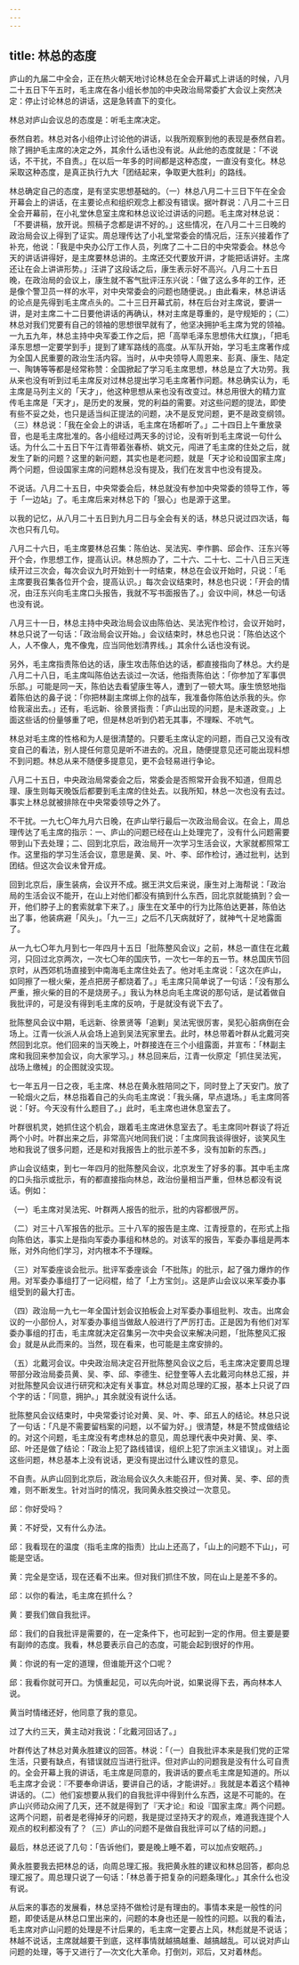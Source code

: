 ```yaml
---
---
---
```

title: 林总的态度
---




庐山的九届二中全会，正在热火朝天地讨论林总在全会开幕式上讲话的时候，八月二十五日下午五时，毛主席在各小组长参加的中央政治局常委扩大会议上突然决定：停止讨论林总的讲话，这是急转直下的变化。

林总对庐山会议总的态度是：听毛主席决定。

泰然自若。林总对各小组停止讨论他的讲话，以我所观察到他的表现是泰然自若。除了拥护毛主席的决定之外，其余什么话也没有说。从此他的态度就是：「不说话，不干扰，不自责。」在以后一年多的时间都是这种态度，一直没有变化。林总采取这种态度，是真正执行九大「团结起来，争取更大胜利」的路线。

林总确定自己的态度，是有坚实思想基础的。（一）林总八月二十三日下午在全会开幕会上的讲话，在主要论点和组织观念上都没有错误。据叶群说：八月二十三日全会开幕前，在小礼堂休息室主席和林总议论过讲话的问题。毛主席对林总说：「不要讲稿，放开说。照稿子念都是讲不好的。」这些情况，在八月二十三日晚的政治局会议上得到了证实。周总理传达了小礼堂常委会的情况后，汪东兴接着作了补充，他说：「我是中央办公厅工作人员，列席了二十二日的中央常委会。林总今天的讲话讲得好，是主席要林总讲的。主席还交代要放开讲，才能把话讲好。主席还让在会上讲讲形势。」汪讲了这段话之后，康生表示好不高兴。八月二十五日晚，在政治局的会议上，康生就不客气批评汪东兴说：「做了这么多年的工作，还是像个警卫员一样的水平，对中央常委会的问题也随便说。」由此看来，林总讲话的论点是先得到毛主席点头的。二十三日开幕式前，林在后台对主席说，要讲一讲，是对主席二十二日要他讲话的再确认，林对主席是尊重的，是守规矩的；（二）林总对我们党要有自己的领袖的思想很早就有了，他坚决拥护毛主席为党的领袖。一九五九年，林总主持中央军委工作之后，把「高举毛泽东思想伟大红旗」，「把毛泽东思想一定要学到手」提到了建军路线的高度。从军队开始，学习毛主席著作成为全国人民重要的政治生活内容。当时，从中央领导人周恩来、彭真、康生、陆定一、陶铸等等都是经常称赞：全国掀起了学习毛主席思想，林总是立了大功劳。我从来也没有听到过毛主席反对过林总提出学习毛主席著作问题。林总确实认为，毛主席是马列主义的「天才」，他这种思想从来也没有改变过。林总用很大的精力宣传毛主席是「天才」，是历史的发展，党的利益的需要。对这些问题的提法，即使有些不妥之处，也只是适当纠正提法的问题，决不是反党问题，更不是政变纲领。（三）林总说：「我在全会上的讲话，毛主席在场都听了。」二十四日上午重放录音，也是毛主席批准的。各小组经过两天多的讨论，没有听到毛主席说一句什么话。为什么二十五日下午江青带着张春桥、姚文元，闯进了毛主席的住处之后，就发生了新的问题？这里的新问题，其实也是老问题，就是「天才论和设国家主席」两个问题，但设国家主席的问题林总没有提及，我们在发言中也没有提及。

不说话。八月二十五日，中央常委会后，林总就没有参加中央常委的领导工作，等于「一边站」了。毛主席后来对林总下的「狠心」也是源于这里。

以我的记忆，从八月二十五日到九月二日与全会有关的话，林总只说过四次话，每次也只有几句。

八月二十六日，毛主席要林总召集：陈伯达、吴法宪、李作鹏、邱会作、汪东兴等开个会，作思想工作，提高认识。林总照办了，二十六、二十七、二十八日三天连续开过三次会，每次会议九时开始到十一时结束，林总在会议开始时，只说：「毛主席要我召集各位开个会，提高认识。」每次会议结束时，林总也只说：「开会的情况，由汪东兴向毛主席口头报告，我就不写书面报告了。」会议中间，林总一句话也没有说。

八月三十一日，林总主持中央政治局会议由陈伯达、吴法宪作检讨，会议开始时，林总只说了一句话：「政治局会议开始。」会议结束时，林总也只说：「陈伯达这个人，人不像人，鬼不像鬼，应当同他划清界线。」其余什么话也没有说。

另外，毛主席指责陈伯达的话，康生攻击陈伯达的话，都直接指向了林总。大约是八月二十八日，毛主席叫陈伯达去谈过一次话，他指责陈伯达：「你参加了军事倶乐部。」可能是同一天，陈伯达去看望康生等人，遭到了一顿大骂。康生愤怒地指着陈伯达的鼻子说：「你把林副主席绑上你的战车，我准备你陈伯达杀我的头。你给我滚出去。」还有，毛远新、徐景贤指责：「庐山出现的问题，是未遂政变。」上面这些话的份量够重了吧，但是林总听到仍若无其事，不理睬、不吭气。

林总对毛主席的性格和为人是很清楚的。只要毛主席认定的问题，而自己又没有改变自己的看法，别人提任何意见是听不进去的。况且，随便提意见还可能出现料想不到问题。林总从来不随便多提意见，更不会轻易进行争论。

八月二十五日，中央政治局常委会之后，常委会是否照常开会我不知道，但周总理、康生则每天晚饭后都要到毛主席的住处去。以我所知，林总一次也没有去过。事实上林总就被排除在中央常委领导之外了。

不干扰。一九七〇年九月六日晚，在庐山举行最后一次政治局会议。在会上，周总理传达了毛主席的指示：一、庐山的问题已经在山上处理完了，没有什么问题需要带到山下去处理；二、回到北京后，政治局开一次学习生活会议，大家就都照常工作。这里指的学习生活会议，意思是黄、吴、叶、李、邱作检讨，通过批判，达到团结。但这次会议未曾开成。

回到北京后，康生装病，会议开不成。据王洪文后来说，康生对上海帮说：「政治局的生活会议不能开，在山上对他们都没有搞到什么东西，回北京就能搞到？会一开，他们脖子上的套索就拿下来了。」康生在文革中的行为比陈伯达更甚，陈伯达出了事，他装病避「风头」。「九一三」之后不几天病就好了，就神气十足地露面了。

从一九七〇年九月到七一年四月十五日「批陈整风会议」之前，林总一直住在北戴河，只回过北京两次，一次七〇年的国庆节，一次七一年的五一节。林总国庆节回京时，从西郊机场直接到中南海毛主席住处去了。他对毛主席说：「这次在庐山，如同擦了一根火柴，差点把房子都烧着了。」毛主席只简单说了一句话：「没有那么严重，擦火柴的目的不是烧房子。」我认为林总向毛主席说的那句话，是试着做自我批评的，可是没有得到毛主席的反响，于是就没有说下去了。

批陈整风会议中期，毛远新、徐景贤等「追剿」吴法宪很厉害，吴犯心脏病倒在会场上。江青一伙派人从会场上追到吴法宪家里去。此时，林总带着叶群从北戴河突然回到北京。他们回来的当天晚上，叶群接连在三个小组露面，并宣布：「林副主席和我回来参加会议，向大家学习。」林总回来后，江青一伙原定「抓住吴法宪，战场上缴械」的企图就没实现。

七一年五月一日之夜，毛主席、林总在黄永胜陪同之下，同时登上了天安门。放了一轮烟火之后，林总指着自己的头向毛主席说：「我头痛，早点退场。」毛主席同答说：「好。今天没有什么题目了。」此时，毛主席也进休息室去了。

叶群很机灵，她抓住这个机会，跟着毛主席进休息室去了。毛主席同叶群谈了将近两个小时。叶群出来之后，非常高兴地同我们说：「主席同我谈得很好，谈笑风生地和我说了很多问题，还是和对我报告上的批示差不多，没有加新的东西。」

庐山会议结束，到七一年四月的批陈整风会议，北京发生了好多的事。其中毛主席的口头指示或批示，有的都直接指向林总，政治份量相当严重，但林总都没有说话。例如：

（一）毛主席对吴法宪、叶群两人报告的批示，批的内容都很严厉。

（二）对三十八军报告的批示。三十八军的报告是主席、江青授意的，在形式上指向陈伯达，事实上是指向军委办事组和林总的。对该军的报告，军委办事组是两本账，对外向他们学习，对内根本不予理睬。

（三）对军委座谈会批示。批评军委座谈会「不批陈」的批示，起了强力爆炸的作用。对军委办事组打了一记闷棍，给了「上方宝剑」。这是庐山会议以来军委办事组受到的最大打击。

（四）政治局一九七一年全国计划会议拍板会上对军委办事组批判、攻击。出席会议的一小部份人，对军委办事组当做敌人般进行了严厉打击。正是因为有他们对军委办事组的打击，毛主席就决定召集另一次中央会议来解决问题，「批陈整风汇报会」就是从此而来的。当然，现在看来，也可能是主席安排的。

（五）北戴河会议。中央政治局决定召开批陈整风会议之后，毛主席决定要周总理带部分政治局委员黄、吴、李、邱、李德生、纪登奎等人去北戴河向林总汇报，并对批陈整风会议进行研究和决定有关事宜。林总对周总理的汇报，基本上只说了四个字的话：「同意，拥护。」其余就没有说什么话。

批陈整风会议结束时，中央常委讨论对黄、吴、叶、李、邱五人的结论。林总只说了一句话：「凡是不需要留档案的问题，以不留为好。」很清楚，林是不赞成做结论的。对这个问题，毛主席没有考虑林总的意见，周总理代表中央对黄、吴、李、邱、叶还是做了结论：「政治上犯了路线错误，组织上犯了宗派主义错误」。对上面这些问题，林总基本上没有说话，更没有提出过什么建议性的意见。

不自责。从庐山回到北京后，政治局会议久久未能召开，但对黄、吴、李、邱的责难，则不断发生。针对当时的情况，我同黄永胜交换过一次意见。

邱：你好受吗？

黄：不好受，又有什么办法。

邱：我看现在的温度（指毛主席的指责）比山上还高了，「山上的问题不下山」，可能是空话。

黄：完全是空话，现在还看不出来。但对我们抓住不放，同在山上是差不多的。

邱：以你的看法，毛主席在抓什么？

黄：要我们做自我批评。

邱：我们的自我批评是需要的，在一定条件下，也可起到一定的作用。但主要是要有副帅的态度。我看，林总要表示自己的态度，可能会起到很好的作用。

黄：你说的有一定的道理，但谁能开这个口呢？

邱：我看你就可开口。为慎重起见，可以先向叶说，如果说得下去，再向林本人说。

黄当时情绪还好，他同意了我的意见。

过了大约三天，黄主动对我说：「北戴河回话了。」

叶群传达了林总对黄永胜建议的回答。林说：「（一）自我批评本来是我们党的正常生活，只要有缺点，有错误就应当进行批评。但对庐山的问题我是没有什么可自责的。全会开幕上我的讲话，毛主席是同意的，我讲话的要点毛主席是知道的。所以毛主席才会说：『不要奉命讲话，要讲自己的话，才能讲好。』我就是本着这个精神讲话的。（二）他们妄想要从我们的自我批评中得到什么东西，这是不可能的。在庐山兴师动众闹了几天，还不就是得到了『天才论』和设『国家主席』两个问题。这两个问题，前者是老得掉牙的问题，我是提过坚持天才的观点，难道我连提个人观点的权利都没有了？（三）庐山的问题不是做自我批评可以了结的问题。」

最后，林总还说了几句：「告诉他们，要是晚上睡不着，可以加点安眠药。」

黄永胜要我去把林总的话，向周总理汇报。我把黄永胜的建议和林总回答，都向总理汇报了。周总理只说了一句话：「林总善于把复杂的问题条理化。」其余什么也没有说。

从后来的事态的发展看，林总坚持不做检讨是有理由的。事情本来是一般性的问题，即使话是从林总口里出来的，问题的本身也还是一般性的问题。以我的看法，毛主席对庐山问题的处理是不计后果的，毛主席一定要占上风，林彪就是不说话；林越不说话，主席就越要干到底，这样事情就越搞越重、越搞越乱。可以说对庐山问题的处理，等于又进行了—次文化大革命。打倒刘，邓后，又对着林彪。